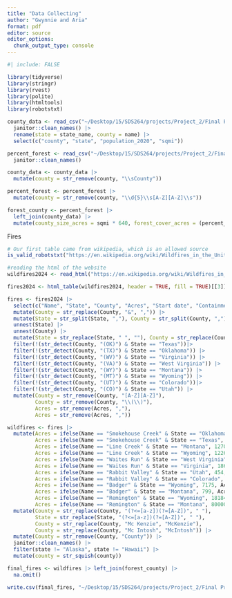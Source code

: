 ```yaml
---
title: "Data Collecting"
author: "Gwynnie and Aria"
format: pdf
editor: source
editor_options: 
  chunk_output_type: console
---
```


```r
#| include: FALSE

library(tidyverse)
library(stringr)
library(rvest)
library(polite)
library(htmltools)
library(robotstxt)
```

```r
county_data <- read_csv("~/Desktop/15/SDS264/projects/Project_2/Final Project/COUNTYDATA.csv") |>
  janitor::clean_names() |>
  rename(state = state_name, county = name) |>
  select(c("county", "state", "population_2020", "sqmi"))

percent_forest <- read_csv("~/Desktop/15/SDS264/projects/Project_2/Final Project/percentforestcover.csv") |>
  janitor::clean_names() 

county_data <- county_data |>
  mutate(county = str_remove(county, "\\sCounty"))

percent_forest <- percent_forest |>
  mutate(county = str_remove(county, "\\d{5}\\s[A-Z][A-Z]\\s"))

forest_county <- percent_forest |>
  left_join(county_data) |>
  mutate(county_size_acres = sqmi * 640, forest_cover_acres = (percent_forest_cover / 100 * county_size_acres)) |> select(!sqmi)

```

Fires 
```r
# Our first table came from wikipedia, which is an allowed source
is_valid_robotstxt("https://en.wikipedia.org/wiki/Wildfires_in_the_United_States_during_2024")

#reading the html of the website
wildfires2024 <- read_html("https://en.wikipedia.org/wiki/Wildfires_in_the_United_States_during_2024")

fires2024 <- html_table(wildfires2024, header = TRUE, fill = TRUE)[[3]]
```

```r
fires <- fires2024 |>
  select(c("Name", "State", "County", "Acres", "Start date", "Containment date", "Notes")) |>
  mutate(County = str_replace(County, "&", ",")) |>
  mutate(State = str_split(State, ","), County = str_split(County, ",")) |>
  unnest(State) |>
  unnest(County) |>
  mutate(State = str_replace(State, " ", ""), County = str_replace(County, " ", "")) |>
  filter(!(str_detect(County, "(OK)") & State == "Texas"))|>
  filter(!(str_detect(County, "(TX)") & State == "Oklahoma")) |>  
  filter(!(str_detect(County, "(WV)") & State == "Virginia")) |>
  filter(!(str_detect(County, "(VA)") & State == "West Virginia")) |>
  filter(!(str_detect(County, "(WY)") & State == "Montana")) |>
  filter(!(str_detect(County, "(MT)") & State == "Wyoming")) |>
  filter(!(str_detect(County, "(UT)") & State == "Colorado"))|>
  filter(!(str_detect(County, "(CO)") & State == "Utah")) |>
  mutate(County = str_remove(County, "[A-Z][A-Z]"), 
         County = str_remove(County, "\\(\\)"), 
         Acres = str_remove(Acres, ","),
         Acres = str_remove(Acres, ","))
```

```r
wildfires <- fires |>
  mutate(Acres = ifelse(Name == "Smokehouse Creek" & State == "Oklahoma", 15798, Acres),
         Acres = ifelse(Name == "Smokehouse Creek" & State == "Texas", 146698, Acres),
         Acres = ifelse(Name == "Line Creek" & State == "Montana", 1270, Acres),
         Acres = ifelse(Name == "Line Creek" & State == "Wyoming", 1226, Acres),
         Acres = ifelse(Name == "Waites Run" & State == "West Virginia", 4361, Acres),
         Acres = ifelse(Name == "Waites Run" & State == "Virginia", 1862, Acres),
         Acres = ifelse(Name == "Rabbit Valley" & State == "Utah", 454, Acres),
         Acres = ifelse(Name == "Rabbit Valley" & State == "Colorado", 414, Acres),
         Acres = ifelse(Name == "Badger" & State == "Wyoming", 7175, Acres),
         Acres = ifelse(Name == "Badger" & State == "Montana", 799, Acres),
         Acres = ifelse(Name == "Remington" & State == "Wyoming", 18184, Acres),
         Acres = ifelse(Name == "Remington" & State == "Montana", 80000, Acres)) |>
  mutate(County = str_replace(County, "(?<=[a-z])(?=[A-Z])", " "),
         State = str_replace(State, "(?<=[a-z])(?=[A-Z])", " "), 
         County = str_replace(County, "Mc Kenzie", "McKenzie"),
         County = str_replace(County, "Mc Intosh", "McIntosh")) |>
  mutate(County = str_remove(County, "County")) |> 
  janitor::clean_names() |>
  filter(state != "Alaska", state != "Hawaii") |>
  mutate(county = str_squish(county))
```

```r
final_fires <- wildfires |> left_join(forest_county) |>
  na.omit()
```

```r
write.csv(final_fires, "~/Desktop/15/SDS264/projects/Project_2/Final Project/final_fires.csv")
```

